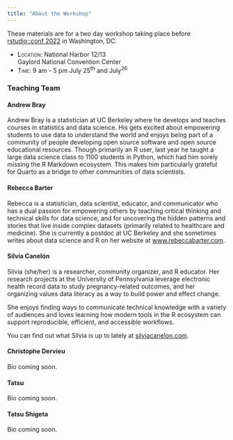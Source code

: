 ```yaml
---
title: "About the Workshop"
---
```


These materials are for a two day workshop taking place before [rstudio::conf 2022](https://www.rstudio.com/conference/) in Washington, DC.

- [Location:]{.smallcaps} National Harbor 12/13\
  Gaylord National Convention Center
- [Time:]{.smallcaps} 9 am - 5 pm July 25^th^ and July^26^


### Teaching Team

#### Andrew Bray

Andrew Bray is a statistician at UC Berkeley where he develops and teaches courses in statistics and data science. His gets excited about empowering students to use data to understand the world and enjoys being part of a community of people developing open source software and open source educational resources. Though primarily an R user, last year he taught a large data science class to 1100 students in Python, which had him sorely missing the R Markdown ecosystem. This makes him particularly grateful for Quarto as a bridge to other communities of data scientists.

#### Rebecca Barter

Rebecca is a statistician, data scientist, educator, and communicator who has a dual passion for empowering others by teaching critical thinking and technical skills for data science, and for uncovering the hidden patterns and stories that live inside complex datasets (primarily related to healthcare and medicine). She is currently a postdoc at UC Berkeley and she sometimes writes about data science and R on her website at [www.rebeccabarter.com](https://www.rebeccabarter.com).

#### Silvia Canelón

Silvia (she/her) is a researcher, community organizer, and R educator. Her research projects at the University of Pennsylvania leverage electronic health record data to study pregnancy-related outcomes, and her organizing values data literacy as a way to build power and effect change.

She enjoys finding ways to communicate technical knowledge with a variety of audiences and loves learning how modern tools in the R ecosystem can support reproducible, efficient, and accessible workflows.

You can find out what Silvia is up to lately at [silviacanelon.com](https://silviacanelon.com).

#### Christophe Dervieu

Bio coming soon.

#### Tatsu

Bio coming soon.

#### Tatsu Shigeta

Bio coming soon.
